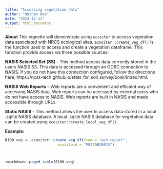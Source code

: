 ```yaml
---
title: "Accessing vegetation data"
author: "Nathan Roe"
date: "2024-12-11"
output: html_document
---
```


**About**
This vignette will demonstrate using `ecositer` to access vegetation data associated with NRCS ecological sites. `ecositer::create_veg_df()` is the function used to access and create a vegetation dataframe. This function provide access via three possible sources:

**NASIS Selected Set (SS)** - This method access data currently stored in the users NASIS SS. This data is accessed through an ODBC connection to NASIS. If you do not have this connection configured, follow the directions here, https://ncss-tech.github.io/stats_for_soil_survey/book/index.html. 

**NASIS Web Reports** - Web reports are a convenient and efficient way of accessing NASIS data. Web reports can be accessed by external users who do not have access to NASIS. Web reports are built in NASIS and made accessible through URLs.

**Static NASIS** - This method allows the user to access data stored in a local .sqlite NASIS database. A local .sqlite NASIS database for vegetation data can be created using `ecositer::create_local_veg_df()`.

**Example:**
```r
B100_veg <- ecositer::create_veg_df(from = "web_report",
                        ecositeid = "F022AB100CA")



rmarkdown::paged_table(B100_veg)
```

